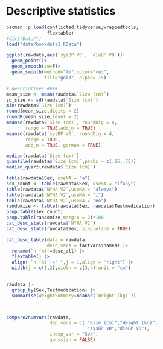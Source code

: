 # Descriptive statistics

```r
pacman::p_load(conflicted,tidyverse,wrappedtools,
               flextable)
#dir("Data/")
load("data/bookdata1.RData")

ggplot(rawdata,aes(`sysBP V0`, `diaBP V0`))+
  geom_point()+
  geom_smooth(se=F)+
  geom_smooth(method="lm",color="red", 
              fill="gold", alpha=.15) 

# descriptives ####
mean_size <- mean(rawdata$`Size (cm)`)
sd_size <- sd(rawdata$`Size (cm)`)
min(rawdata$`Size (cm)`)
round(mean_size,digits = 2)
roundR(mean_size,level = 2)
meansd(rawdata$`Size (cm)`, roundDig = 4,
       range = TRUE,add_n = TRUE)
meansd(rawdata$`sysBP V0`, roundDig = 4,
       range = TRUE,
       add_n = TRUE,.german = TRUE)

median(rawdata$`Size (cm)`)
quantile(rawdata$`Size (cm)`,probs = c(.25,.75))
median_quart(rawdata$`Size (cm)`)

table(rawdata$Sex, useNA = "a")
sex_count <- table(rawdata$Sex, useNA = "ifany")
table(rawdata$`NYHA V2`,useNA = "always")
table(rawdata$`NYHA V2`,useNA = "i")
table(rawdata$`NYHA V2`,useNA = "no")
randomize <- table(rawdata$Sex, rawdata$Testmedication)
prop.table(sex_count)
prop.table(randomize,margin = 2)*100
cat_desc_stats(rawdata$`NYHA V2`)
cat_desc_stats(rawdata$Sex, singleline = TRUE)

cat_desc_table(data = rawdata,
               desc_vars = factvars$names) |> 
  rename(`n (%)`=desc_all) |> 
  flextable() |> 
  align(~`n (%)`!=" ",j = 1,align = "right") |> 
  width(j = c(1,2),width = c(3,4),unit = "cm")
  

rawdata |> 
  group_by(Sex,Testmedication) |> 
  summarise(WeightSummary=meansd(`Weight (kg)`))



compare2numvars(rawdata,
                dep_vars = c( "Size (cm)","Weight (kg)",
                              "sysBP V0","diaBP V0"),
                indep_var = "Sex",
                gaussian = FALSE)
```
